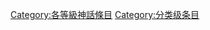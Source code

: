 {{catmore1|[[WikiProject:神話|WikiProject:神話]]}}
{{Articles by Quality|topic=神话|project=神话|format=TOC}}
{{emptycat}}
[[Category:各等級神話條目|Category:各等級神話條目]]
[[Category:分类级条目|Category:分类级条目]]